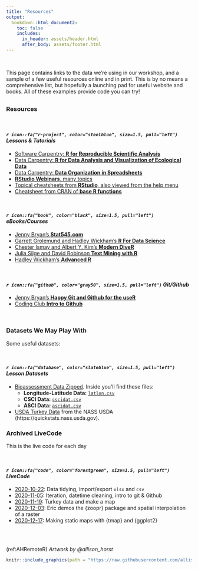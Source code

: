 ```yaml
---
title: "Resources"
output:
  bookdown::html_document2:
    toc: false
    includes:
      in_header: assets/header.html
      after_body: assets/footer.html
---
```


<br>

This page contains links to the data we're using in our workshop, and a sample of a few useful resources online and in print. This is by no means a comprehensive list, but hopefully a launching pad for useful website and books. All of these examples provide code you can try!

## {.tabset .tabset-fade .tabset-pills}


### Resources

<br>

#### *`r icon::fa("r-project", color="steelblue", size=1.5, pull="left")` Lessons & Tutorials*

* [Software Carpentry: **R for Reproducible Scientific Analysis**](http://data-lessons.github.io/gapminder-R/)
* [Data Carpentry: **R for Data Analysis and Visualization of Ecological Data**](http://www.datacarpentry.org/R-ecology-lesson/)
* [Data Carpentry: **Data Organization in Spreadsheets**](http://www.datacarpentry.org/spreadsheet-ecology-lesson/)
* [**RStudio Webinars**, many topics](https://www.rstudio.com/resources/webinars/)
* [Topical cheatsheets from **RStudio**, also viewed from the help menu](http://www.rstudio.com/resources/cheatsheets/)
* [Cheatsheet from CRAN of **base R functions**](http://cran.r-project.org/doc/contrib/Short-refcard.pdf) 

<br>

#### *`r icon::fa("book", color="black", size=1.5, pull="left")` eBooks/Courses*

* [Jenny Bryan's **Stat545.com**](http://stat545.com/)
* [Garrett Grolemund and Hadley Wickham's **R For Data Science**](http://r4ds.had.co.nz/)
* [Chester Ismay and Albert Y. Kim's **Modern DiveR**](https://ismayc.github.io/moderndiver-book/)
* [Julia Silge and David Robinson **Text Mining with R**](http://tidytextmining.com/)
* [Hadley Wickham's **Advanced R**](http://adv-r.had.co.nz/)

<br>

#### *`r icon::fa("github", color="gray50", size=1.5, pull="left")` Git/Github* 

* [Jenny Bryan's **Happy Git and Github for the useR**](http://happygitwithr.com/)
* [Coding Club **Intro to Github**](https://ourcodingclub.github.io/2017/02/27/git.html)

<br> 

### Datasets We May Play With 

Some useful datasets:

<br>

#### *`r icon::fa("database", color="slateblue", size=1.5, pull="left")` Lesson Datasets*

 - [Bioassessment Data Zipped](https://github.com/ucd-cws/CABW2020_R_training/raw/main/data/datazip.zip). Inside you'll find these files:
    - **Longitude-Latitude Data:** [`latlon.csv`](https://raw.githubusercontent.com/ucd-cws/CABW2020_R_training/main/data/latlon.csv)
    - **CSCI Data:** [`cscidat.csv`](https://raw.githubusercontent.com/ucd-cws/CABW2020_R_training/main/data/cscidat.csv)
    - **ASCI Data:** [`ascidat.csv`](https://raw.githubusercontent.com/ucd-cws/CABW2020_R_training/main/data/ascidat.csv)
  - [USDA Turkey Data](https://raw.githubusercontent.com/ryanpeek/cws_code_club/main/data/annual_turkey_data_by_state_USDA_1929-2020.csv) from the NASS USDA (https://quickstats.nass.usda.gov).

### Archived LiveCode

This is the live code for each day

<br>


#### *`r icon::fa("code", color="forestgreen", size=1.5, pull="left")` LiveCode*

 - [2020-10-22](https://raw.githubusercontent.com/ryanpeek/cws_code_club/main/code/2020-10-22_livecode.R): Data tidying, import/export `xlsx` and `csv`
 - [2020-11-05](https://raw.githubusercontent.com/ryanpeek/cws_code_club/main/code/2020-11-05_livecode.R): Iteration, datetime cleaning, intro to git & Github
 - [2020-11-19](https://raw.githubusercontent.com/ryanpeek/cws_code_club/main/code/2020-11-19_livecode.R): Turkey data and make a map
 - [2020-12-03](https://raw.githubusercontent.com/ryanpeek/cws_code_club/main/code/2020-12-03_livecode.R): Eric demos the {zoopr} package and spatial interpolation of a raster
 - [2020-12-17](https://raw.githubusercontent.com/ryanpeek/cws_code_club/main/code/2020-12-17_livecode.R): Making static maps with {tmap} and {ggplot2}


## {-}

<br>

(ref:AHRemoteR) *Artwork by @allison_horst*

```r

knitr::include_graphics(path = "https://raw.githubusercontent.com/allisonhorst/stats-illustrations/master/rstats-artwork/monster_support.jpg")

```
